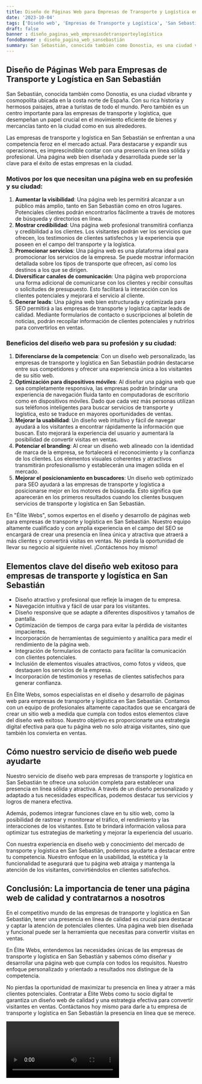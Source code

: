 ```yaml
---
title: Diseño de Páginas Web para Empresas de Transporte y Logística en San Sebastián
date: '2023-10-04'
tags: ['Diseño web', 'Empresas de Transporte y Logística', 'San Sebastián']
draft: false
banner : diseño_paginas_web_empresasdetransporteylogística
fondoBanner : diseño_pagina_web_sansebastián
summary: San Sebastián, conocida también como Donostia, es una ciudad vibrante y cosmopolita ubicada en la costa norte de España. Con su rica historia y hermosos paisajes, atrae a turistas de todo el mundo. Pero también es un centro importante para las empresas de transporte y logística, que desempeñan un papel crucial en el movimiento eficiente de bienes y mercancías tanto en la ciudad como en sus alrededores.
---
```


## Diseño de Páginas Web para Empresas de Transporte y Logística en San Sebastián

San Sebastián, conocida también como Donostia, es una ciudad vibrante y cosmopolita ubicada en la costa norte de España. Con su rica historia y hermosos paisajes, atrae a turistas de todo el mundo. Pero también es un centro importante para las empresas de transporte y logística, que desempeñan un papel crucial en el movimiento eficiente de bienes y mercancías tanto en la ciudad como en sus alrededores.

Las empresas de transporte y logística en San Sebastián se enfrentan a una competencia feroz en el mercado actual. Para destacarse y expandir sus operaciones, es imprescindible contar con una presencia en línea sólida y profesional. Una página web bien diseñada y desarrollada puede ser la clave para el éxito de estas empresas en la ciudad.

### Motivos por los que necesitan una página web en su profesión y su ciudad:
1. **Aumentar la visibilidad**: Una página web les permitirá alcanzar a un público más amplio, tanto en San Sebastián como en otros lugares. Potenciales clientes podrán encontrarlos fácilmente a través de motores de búsqueda y directorios en línea.
2. **Mostrar credibilidad**: Una página web profesional transmitirá confianza y credibilidad a los clientes. Los visitantes podrán ver los servicios que ofrecen, los testimonios de clientes satisfechos y la experiencia que poseen en el campo del transporte y la logística.
3. **Promocionar servicios**: Una página web es una plataforma ideal para promocionar los servicios de la empresa. Se puede mostrar información detallada sobre los tipos de transporte que ofrecen, así como los destinos a los que se dirigen.
4. **Diversificar canales de comunicación**: Una página web proporciona una forma adicional de comunicarse con los clientes y recibir consultas o solicitudes de presupuesto. Esto facilitará la interacción con los clientes potenciales y mejorará el servicio al cliente.
5. **Generar leads**: Una página web bien estructurada y optimizada para SEO permitirá a las empresas de transporte y logística captar leads de calidad. Mediante formularios de contacto o suscripciones al boletín de noticias, podrán recopilar información de clientes potenciales y nutrirlos para convertirlos en ventas.

### Beneficios del diseño web para su profesión y su ciudad:
1. **Diferenciarse de la competencia**: Con un diseño web personalizado, las empresas de transporte y logística en San Sebastián podrán destacarse entre sus competidores y ofrecer una experiencia única a los visitantes de su sitio web.
2. **Optimización para dispositivos móviles**: Al diseñar una página web que sea completamente responsiva, las empresas podrán brindar una experiencia de navegación fluida tanto en computadoras de escritorio como en dispositivos móviles. Dado que cada vez más personas utilizan sus teléfonos inteligentes para buscar servicios de transporte y logística, esto se traduce en mayores oportunidades de ventas.
3. **Mejorar la usabilidad**: Un diseño web intuitivo y fácil de navegar ayudará a los visitantes a encontrar rápidamente la información que buscan. Esto mejorará la experiencia del usuario y aumentará la posibilidad de convertir visitas en ventas.
4. **Potenciar el branding**: Al crear un diseño web alineado con la identidad de marca de la empresa, se fortalecerá el reconocimiento y la confianza de los clientes. Los elementos visuales coherentes y atractivos transmitirán profesionalismo y establecerán una imagen sólida en el mercado.
5. **Mejorar el posicionamiento en buscadores**: Un diseño web optimizado para SEO ayudará a las empresas de transporte y logística a posicionarse mejor en los motores de búsqueda. Esto significa que aparecerán en los primeros resultados cuando los clientes busquen servicios de transporte y logística en San Sebastián.

En "Élite Webs", somos expertos en el diseño y desarrollo de páginas web para empresas de transporte y logística en San Sebastián. Nuestro equipo altamente cualificado y con amplia experiencia en el campo del SEO se encargará de crear una presencia en línea única y atractiva que atraerá a más clientes y convertirá visitas en ventas. No pierda la oportunidad de llevar su negocio al siguiente nivel. ¡Contáctenos hoy mismo!

<GifSeo />

<Cta />

## Elementos clave del diseño web exitoso para empresas de transporte y logística en San Sebastián

- Diseño atractivo y profesional que refleje la imagen de tu empresa.
- Navegación intuitiva y fácil de usar para los visitantes.
- Diseño responsive que se adapte a diferentes dispositivos y tamaños de pantalla.
- Optimización de tiempos de carga para evitar la pérdida de visitantes impacientes.
- Incorporación de herramientas de seguimiento y analítica para medir el rendimiento de la página web.
- Integración de formularios de contacto para facilitar la comunicación con clientes potenciales.
- Inclusión de elementos visuales atractivos, como fotos y videos, que destaquen los servicios de la empresa.
- Incorporación de testimonios y reseñas de clientes satisfechos para generar confianza.

En Élite Webs, somos especialistas en el diseño y desarrollo de páginas web para empresas de transporte y logística en San Sebastián. Contamos con un equipo de profesionales altamente capacitados que se encargará de crear un sitio web a medida que cumpla con todos estos elementos clave del diseño web exitoso. Nuestro objetivo es proporcionarte una estrategia digital efectiva para que tu página web no solo atraiga visitantes, sino que también los convierta en ventas.

## Cómo nuestro servicio de diseño web puede ayudarte

Nuestro servicio de diseño web para empresas de transporte y logística en San Sebastián te ofrece una solución completa para establecer una presencia en línea sólida y atractiva. A través de un diseño personalizado y adaptado a tus necesidades específicas, podemos destacar tus servicios y logros de manera efectiva.

Además, podemos integrar funciones clave en tu sitio web, como la posibilidad de rastrear y monitorear el tráfico, el rendimiento y las interacciones de los visitantes. Esto te brindará información valiosa para optimizar tus estrategias de marketing y mejorar la experiencia del usuario.

Con nuestra experiencia en diseño web y conocimiento del mercado de transporte y logística en San Sebastián, podemos ayudarte a destacar entre tu competencia. Nuestro enfoque en la usabilidad, la estética y la funcionalidad te asegurará que tu página web atraiga y mantenga la atención de los visitantes, convirtiéndolos en clientes satisfechos.

## Conclusión: La importancia de tener una página web de calidad y contratarnos a nosotros

En el competitivo mundo de las empresas de transporte y logística en San Sebastián, tener una presencia en línea de calidad es crucial para destacar y captar la atención de potenciales clientes. Una página web bien diseñada y funcional puede ser la herramienta que necesitas para convertir visitas en ventas.

En Élite Webs, entendemos las necesidades únicas de las empresas de transporte y logística en San Sebastián y sabemos cómo diseñar y desarrollar una página web que cumpla con todos los requisitos. Nuestro enfoque personalizado y orientado a resultados nos distingue de la competencia.

No pierdas la oportunidad de maximizar tu presencia en línea y atraer a más clientes potenciales. Contratar a Élite Webs como tu socio digital te garantiza un diseño web de calidad y una estrategia efectiva para convertir visitantes en ventas. Contáctanos hoy mismo para darle a tu empresa de transporte y logística en San Sebastián la presencia en línea que se merece.

<Video />

<CtaBot job='Empresas de Transporte y Logística' city='San Sebastián'/>

<Gmaps query='San Sebastián+españa+maps' />